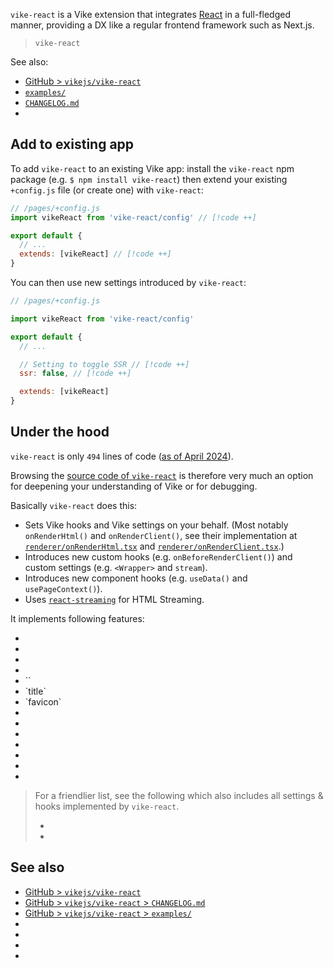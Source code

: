 
`vike-react` is a <Link href="/extensions">Vike extension</Link> that integrates [React](https://react.dev) in a full-fledged manner, providing a DX like a regular frontend framework such as Next.js.

> <UseBati>`vike-react`</UseBati>

See also:
- [GitHub > `vikejs/vike-react`](https://github.com/vikejs/vike-react)
- [`examples/`](https://github.com/vikejs/vike-react/tree/main/examples)
- [`CHANGELOG.md`](https://github.com/vikejs/vike-react/blob/main/packages/vike-react/CHANGELOG.md)
- <Link href="/react" />


## Add to existing app

To add `vike-react` to an existing Vike app: install the `vike-react` npm package (e.g. `$ npm install vike-react`) then extend your existing `+config.js` file (or create one) with `vike-react`:

```js
// /pages/+config.js
import vikeReact from 'vike-react/config' // [!code ++]

export default {
  // ...
  extends: [vikeReact] // [!code ++]
}
```

You can then use <Link href="#under-the-hood">new settings introduced by `vike-react`</Link>:

```js
// /pages/+config.js

import vikeReact from 'vike-react/config'

export default {
  // ...

  // Setting to toggle SSR // [!code ++]
  ssr: false, // [!code ++]

  extends: [vikeReact]
}
```


## Under the hood

`vike-react` is only `494` lines of code ([as of April 2024](https://gist.github.com/brillout/6267ecb8c996fb4a401985106cc81936)).

Browsing the [source code of `vike-react`](https://github.com/vikejs/vike-react) is therefore very much an option for deepening your understanding of Vike or for debugging.

Basically `vike-react` does this:
- Sets <Link href="/hooks">Vike hooks</Link> and <Link href="/settings">Vike settings</Link> on your behalf. (Most notably <Link href="/onRenderHtml">`onRenderHtml()`</Link> and <Link href="/onRenderClient">`onRenderClient()`</Link>, see their implementation at
  [`renderer/onRenderHtml.tsx`](https://github.com/vikejs/vike-react/blob/main/packages/vike-react/src/renderer/onRenderHtml.tsx)
  and
  [`renderer/onRenderClient.tsx`](https://github.com/vikejs/vike-react/blob/main/packages/vike-react/src/renderer/onRenderClient.tsx).)
- Introduces new <Link href="/meta">custom hooks</Link> (e.g. <Link href="/onBeforeRenderClient">`onBeforeRenderClient()`</Link>) and <Link href="/meta">custom settings</Link> (e.g. <Link href="/Wrapper">`<Wrapper>`</Link> and <Link href="/stream">`stream`</Link>).
- Introduces new component hooks (e.g. <Link href="/useData">`useData()`</Link> and <Link href="/usePageContext">`usePageContext()`</Link>).
- Uses [`react-streaming`](https://github.com/brillout/react-streaming) for <Link href="/streaming">HTML Streaming</Link>.

It implements following features:

- <Link noBreadcrumb href="/useData" />
- <Link noBreadcrumb href="/usePageContext" />
- <Link noBreadcrumb href="/Layout" />
- <Link noBreadcrumb href="/Wrapper" />
- <Link href="/head">`<Head>`</Link>
- <Link href="/head">`title`</Link>
- <Link href="/head">`favicon`</Link>
- <Link noBreadcrumb href="/lang" />
- <Link noBreadcrumb href="/ssr" />
- <Link noBreadcrumb href="/stream" />
- <Link noBreadcrumb href="/ClientOnly" />
- <Link noBreadcrumb href="/onBeforeRenderClient" />
- <Link noBreadcrumb href="/onAfterRenderClient" />
- <Link noBreadcrumb href="/reactStrictMode" />

> For a friendlier list, see the following which also includes all settings & hooks implemented by `vike-react`.
> - <Link href="/settings" />
> - <Link href="/hooks" />



## See also

- [GitHub > `vikejs/vike-react`](https://github.com/vikejs/vike-react)
- [GitHub > `vikejs/vike-react` > `CHANGELOG.md`](https://github.com/vikejs/vike-react/blob/main/packages/vike-react/CHANGELOG.md)
- [GitHub > `vikejs/vike-react` > `examples/`](https://github.com/vikejs/vike-react/tree/main/examples)
- <Link href="/react" />
- <Link href="/nextjs" />
- <Link href="/vike-vue" />
- <Link href="/vike-solid" />
